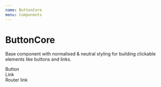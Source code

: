 ```yaml
---
name: ButtonCore
menu: Components
---
```



# ButtonCore

Base component with normalised & neutral styling for building clickable elements like buttons and links.

<Playground>
	<ButtonCore>Button</ButtonCore>
	<br />
	<ButtonCore as="a" href="#">
		Link
	</ButtonCore>
	<br />
	<ButtonCore as={RouterLink} to="/">
		Router link
	</ButtonCore>
</Playground>

<Props isToggle of={ButtonCore} />
